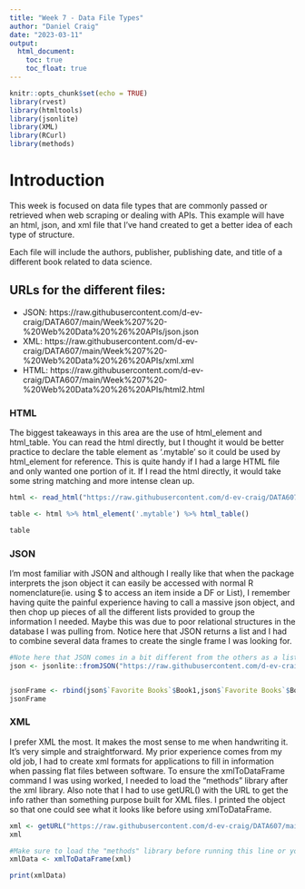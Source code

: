 ```yaml
---
title: "Week 7 - Data File Types"
author: "Daniel Craig"
date: "2023-03-11"
output: 
  html_document:
    toc: true
    toc_float: true
---
```


```r
knitr::opts_chunk$set(echo = TRUE)
library(rvest)
library(htmltools)
library(jsonlite)
library(XML)
library(RCurl)
library(methods)
```

# Introduction  
  
This week is focused on data file types that are commonly passed or retrieved when web scraping or dealing with APIs. This example will have an html, json, and xml file that I've hand created to get a better idea of each type of structure.  
  
Each file will include the authors, publisher, publishing date, and title of a different book related to data science.  
  
URLs for the different files:  
-
- JSON: https://raw.githubusercontent.com/d-ev-craig/DATA607/main/Week%207%20-%20Web%20Data%20%26%20APIs/json.json
- XML: https://raw.githubusercontent.com/d-ev-craig/DATA607/main/Week%207%20-%20Web%20Data%20%26%20APIs/xml.xml
- HTML: https://raw.githubusercontent.com/d-ev-craig/DATA607/main/Week%207%20-%20Web%20Data%20%26%20APIs/html2.html

  
  
  
### HTML  
The biggest takeaways in this area are the use of html_element and html_table. You can read the html directly, but I thought it would be better practice to declare the table element as '.mytable' so it could be used by html_element for reference. This is quite handy if I had a large HTML file and only wanted one portion of it. If I read the html directly, it would take some string matching and more intense clean up.  

```r

html <- read_html("https://raw.githubusercontent.com/d-ev-craig/DATA607/main/Week%207%20-%20Web%20Data%20%26%20APIs/html2.html")

table <- html %>% html_element('.mytable') %>% html_table()

table
```
  
  
### JSON  
I'm most familiar with JSON and although I really like that when the package interprets the json object it can easily be accessed with normal R nomenclature(ie. using $ to access an item inside a DF or List), I remember having quite the painful experience having to call a massive json object, and then chop up pieces of all the different lists provided to group the information I needed. Maybe this was due to poor relational structures in the database I was pulling from. Notice here that JSON returns a list and I had to combine several data frames to create the single frame I was looking for.
```r
#Note here that JSON comes in a bit different from the others as a list.
json <- jsonlite::fromJSON("https://raw.githubusercontent.com/d-ev-craig/DATA607/main/Week%207%20-%20Web%20Data%20%26%20APIs/json.json")


jsonFrame <- rbind(json$`Favorite Books`$Book1,json$`Favorite Books`$Book2,json$`Favorite Books`$Book3)
jsonFrame
```
  
  
### XML  
  
  I prefer XML the most. It makes the most sense to me when handwriting it. It's very simple and straightforward. My prior experience comes from my old job, I had to create xml formats for applications to fill in information when passing flat files between software. To ensure the xmlToDataFrame command I was using worked, I needed to load the "methods" library after the xml library. Also note that I had to use getURL() with the URL to get the info rather than something purpose built for XML files. I printed the object so that one could see what it looks like before using xmlToDataFrame.
```r


xml <- getURL("https://raw.githubusercontent.com/d-ev-craig/DATA607/main/Week%207%20-%20Web%20Data%20%26%20APIs/xml.xml")
xml

#Make sure to load the "methods" library before running this line or you will not keep the xml headers as column names
xmlData <- xmlToDataFrame(xml)

print(xmlData)


```

